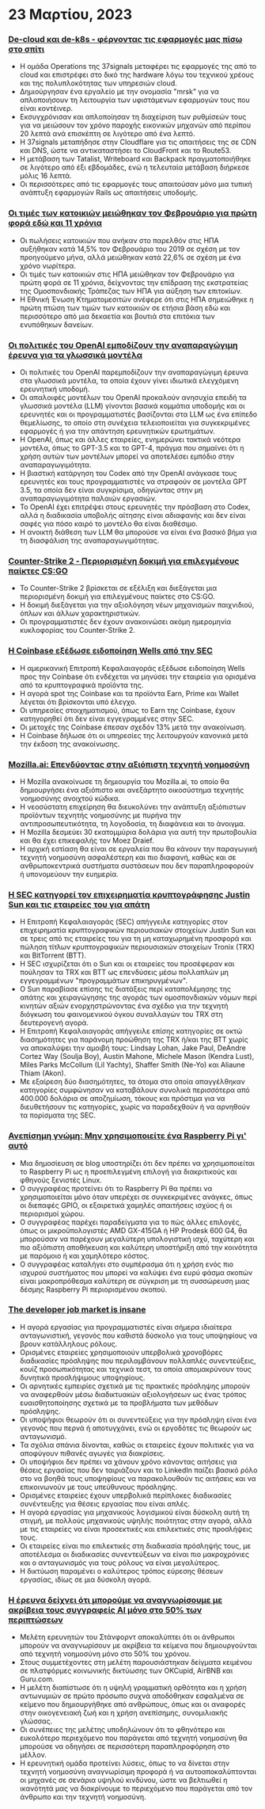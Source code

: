 
<Steps>

# 23 Μαρτίου, 2023

### [De-cloud και de-k8s - φέρνοντας τις εφαρμογές μας πίσω στο σπίτι](https://dev.37signals.com/bringing-our-apps-back-home/?ref=hackernewsgpt.com)

- Η ομάδα Operations της 37signals μεταφέρει τις εφαρμογές της από το cloud και επιστρέφει στο δικό της hardware λόγω του τεχνικού χρέους και της πολυπλοκότητας των υπηρεσιών cloud.
- Δημιούργησαν ένα εργαλείο με την ονομασία "mrsk" για να απλοποιήσουν τη λειτουργία των υφιστάμενων εφαρμογών τους που είναι κοντέινερ.
- Εκσυγχρόνισαν και απλοποίησαν τη διαχείριση των ρυθμίσεών τους για να μειώσουν τον χρόνο παροχής εικονικών μηχανών από περίπου 20 λεπτά ανά επισκέπτη σε λιγότερο από ένα λεπτό.
- Η 37signals μεταπήδησε στην Cloudflare για τις απαιτήσεις της σε CDN και DNS, ώστε να αντικαταστήσει το CloudFront και το Route53.
- Η μετάβαση των Tatalist, Writeboard και Backpack πραγματοποιήθηκε σε λιγότερο από έξι εβδομάδες, ενώ η τελευταία μετάβαση διήρκεσε μόλις 16 λεπτά.
- Οι περισσότερες από τις εφαρμογές τους απαιτούσαν μόνο μια τυπική ανάπτυξη εφαρμογών Rails ως απαιτήσεις υποδομής.

### [Οι τιμές των κατοικιών μειώθηκαν τον Φεβρουάριο για πρώτη φορά εδώ και 11 χρόνια](https://www.wsj.com/articles/home-prices-fell-in-february-for-first-time-in-11-years-73df0107?ref=hackernewsgpt.com)

- Οι πωλήσεις κατοικιών που ανήκαν στο παρελθόν στις ΗΠΑ αυξήθηκαν κατά 14,5% τον Φεβρουάριο του 2019 σε σχέση με τον προηγούμενο μήνα, αλλά μειώθηκαν κατά 22,6% σε σχέση με ένα χρόνο νωρίτερα.
- Οι τιμές των κατοικιών στις ΗΠΑ μειώθηκαν τον Φεβρουάριο για πρώτη φορά σε 11 χρόνια, δείχνοντας την επίδραση της εκστρατείας της Ομοσπονδιακής Τράπεζας των ΗΠΑ για αύξηση των επιτοκίων.
- Η Εθνική Ένωση Κτηματομεσιτών ανέφερε ότι στις ΗΠΑ σημειώθηκε η πρώτη πτώση των τιμών των κατοικιών σε ετήσια βάση εδώ και περισσότερο από μια δεκαετία και βουτιά στα επιτόκια των ενυπόθηκων δανείων.

### [Οι πολιτικές του OpenAI εμποδίζουν την αναπαραγώγιμη έρευνα για τα γλωσσικά μοντέλα](https://aisnakeoil.substack.com/p/openais-policies-hinder-reproducible?ref=hackernewsgpt.com)

- Οι πολιτικές του OpenAI παρεμποδίζουν την αναπαραγώγιμη έρευνα στα γλωσσικά μοντέλα, τα οποία έχουν γίνει ιδιωτικά ελεγχόμενη ερευνητική υποδομή.
- Οι απαλοιφές μοντέλων του OpenAI προκαλούν ανησυχία επειδή τα γλωσσικά μοντέλα (LLM) γίνονται βασικά κομμάτια υποδομής και οι ερευνητές και οι προγραμματιστές βασίζονται στα LLM ως ένα επίπεδο θεμελίωσης, το οποίο στη συνέχεια τελειοποιείται για συγκεκριμένες εφαρμογές ή για την απάντηση ερευνητικών ερωτημάτων.
- Η OpenAI, όπως και άλλες εταιρείες, ενημερώνει τακτικά νεότερα μοντέλα, όπως το GPT-3.5 και το GPT-4, πράγμα που σημαίνει ότι η χρήση αυτών των μοντέλων μπορεί να αποτελέσει εμπόδιο στην αναπαραγωγιμότητα.
- Η βιαστική κατάργηση του Codex από την OpenAI ανάγκασε τους ερευνητές και τους προγραμματιστές να στραφούν σε μοντέλα GPT 3.5, τα οποία δεν είναι συγκρίσιμα, οδηγώντας στην μη αναπαραγωγιμότητα παλαιών εργασιών.
- Το OpenAI έχει επιτρέψει στους ερευνητές την πρόσβαση στο Codex, αλλά η διαδικασία υποβολής αίτησης είναι αδιαφανής και δεν είναι σαφές για πόσο καιρό το μοντέλο θα είναι διαθέσιμο.
- Η ανοικτή διάθεση των LLM θα μπορούσε να είναι ένα βασικό βήμα για τη διασφάλιση της αναπαραγωγιμότητας.

### [Counter-Strike 2 - Περιορισμένη δοκιμή για επιλεγμένους παίκτες CS:GO](https://counter-strike.net/cs2?ref=hackernewsgpt.com)

- Το Counter-Strike 2 βρίσκεται σε εξέλιξη και διεξάγεται μια περιορισμένη δοκιμή για επιλεγμένους παίκτες στο CS:GO.
- Η δοκιμή διεξάγεται για την αξιολόγηση νέων μηχανισμών παιχνιδιού, όπλων και άλλων χαρακτηριστικών.
- Οι προγραμματιστές δεν έχουν ανακοινώσει ακόμη ημερομηνία κυκλοφορίας του Counter-Strike 2.

### [Η Coinbase εξέδωσε ειδοποίηση Wells από την SEC](https://www.reuters.com/legal/coinbase-issued-wells-notice-by-sec-2023-03-22/?ref=hackernewsgpt.com)

- Η αμερικανική Επιτροπή Κεφαλαιαγοράς εξέδωσε ειδοποίηση Wells προς την Coinbase ότι ενδέχεται να μηνύσει την εταιρεία για ορισμένα από τα κρυπτογραφικά προϊόντα της.
- Η αγορά spot της Coinbase και τα προϊόντα Earn, Prime και Wallet λέγεται ότι βρίσκονται υπό έλεγχο.
- Οι υπηρεσίες στοιχηματισμού, όπως το Earn της Coinbase, έχουν κατηγορηθεί ότι δεν είναι εγγεγραμμένες στην SEC.
- Οι μετοχές της Coinbase έπεσαν σχεδόν 13% μετά την ανακοίνωση.
- Η Coinbase δήλωσε ότι οι υπηρεσίες της λειτουργούν κανονικά μετά την έκδοση της ανακοίνωσης.

### [Mozilla.ai: Επενδύοντας στην αξιόπιστη τεχνητή νοημοσύνη](https://blog.mozilla.org/en/mozilla/introducing-mozilla-ai-investing-in-trustworthy-ai/?ref=hackernewsgpt.com)

- Η Mozilla ανακοίνωσε τη δημιουργία του Mozilla.ai, το οποίο θα δημιουργήσει ένα αξιόπιστο και ανεξάρτητο οικοσύστημα τεχνητής νοημοσύνης ανοιχτού κώδικα.
- Η νεοσύστατη επιχείρηση θα διευκολύνει την ανάπτυξη αξιόπιστων προϊόντων τεχνητής νοημοσύνης με πυρήνα την αντιπροσωπευτικότητα, τη λογοδοσία, τη διαφάνεια και το άνοιγμα.
- Η Mozilla δεσμεύει 30 εκατομμύρια δολάρια για αυτή την πρωτοβουλία και θα έχει επικεφαλής τον Moez Draief.
- Η αρχική εστίαση θα είναι σε εργαλεία που θα κάνουν την παραγωγική τεχνητή νοημοσύνη ασφαλέστερη και πιο διαφανή, καθώς και σε ανθρωποκεντρικά συστήματα συστάσεων που δεν παραπληροφορούν ή υπονομεύουν την ευημερία.

### [Η SEC κατηγορεί τον επιχειρηματία κρυπτογράφησης Justin Sun και τις εταιρείες του για απάτη](https://www.sec.gov/news/press-release/2023-59?ref=hackernewsgpt.com)

- Η Επιτροπή Κεφαλαιαγοράς (SEC) απήγγειλε κατηγορίες στον επιχειρηματία κρυπτογραφικών περιουσιακών στοιχείων Justin Sun και σε τρεις από τις εταιρείες του για τη μη καταχωρημένη προσφορά και πώληση τίτλων κρυπτογραφικών περιουσιακών στοιχείων Tronix (TRX) και BitTorrent (BTT).
- Η SEC ισχυρίζεται ότι ο Sun και οι εταιρείες του προσέφεραν και πούλησαν τα TRX και BTT ως επενδύσεις μέσω πολλαπλών μη εγγεγραμμένων "προγραμμάτων επικηρυγμένων".
- Ο Sun παραβίασε επίσης τις διατάξεις περί καταπολέμησης της απάτης και χειραγώγησης της αγοράς των ομοσπονδιακών νόμων περί κινητών αξιών ενορχηστρώνοντας ένα σχέδιο για την τεχνητή διόγκωση του φαινομενικού όγκου συναλλαγών του TRX στη δευτερογενή αγορά.
- Η Επιτροπή Κεφαλαιαγοράς απήγγειλε επίσης κατηγορίες σε οκτώ διασημότητες για παράνομη προώθηση της TRX ή/και της BTT χωρίς να αποκαλύψει την αμοιβή τους: Lindsay Lohan, Jake Paul, DeAndre Cortez Way (Soulja Boy), Austin Mahone, Michele Mason (Kendra Lust), Miles Parks McCollum (Lil Yachty), Shaffer Smith (Ne-Yo) και Aliaune Thiam (Akon).
- Με εξαίρεση δύο διασημότητες, τα άτομα στα οποία απαγγέλθηκαν κατηγορίες συμφώνησαν να καταβάλουν συνολικά περισσότερα από 400.000 δολάρια σε αποζημίωση, τόκους και πρόστιμα για να διευθετήσουν τις κατηγορίες, χωρίς να παραδεχθούν ή να αρνηθούν τα πορίσματα της SEC.

### [Ανεπίσημη γνώμη: Μην χρησιμοποιείτε ένα Raspberry Pi γι' αυτό](https://set-inform.com/2021/08/24/unpopular-opinion-dont-use-a-raspberry-pi-for-that/?ref=hackernewsgpt.com)

- Μια δημοσίευση σε blog υποστηρίζει ότι δεν πρέπει να χρησιμοποιείται το Raspberry Pi ως η προεπιλεγμένη επιλογή για διακριτικούς και φθηνούς ξενιστές Linux.
- Ο συγγραφέας προτείνει ότι το Raspberry Pi θα πρέπει να χρησιμοποιείται μόνο όταν υπερέχει σε συγκεκριμένες ανάγκες, όπως οι διεπαφές GPIO, οι εξαιρετικά χαμηλές απαιτήσεις ισχύος ή οι περιορισμοί χώρου.
- Ο συγγραφέας παρέχει παραδείγματα για το πώς άλλες επιλογές, όπως οι μικροϋπολογιστές AMD GX-415GA ή HP Prodesk 600 G4, θα μπορούσαν να παρέχουν μεγαλύτερη υπολογιστική ισχύ, ταχύτερη και πιο αξιόπιστη αποθήκευση και καλύτερη υποστήριξη από την κοινότητα με παρόμοιο ή και χαμηλότερο κόστος.
- Ο συγγραφέας καταλήγει στο συμπέρασμα ότι η χρήση ενός πιο ισχυρού συστήματος που μπορεί να καλύψει ένα ευρύ φάσμα σκοπών είναι μακροπρόθεσμα καλύτερη σε σύγκριση με τη συσσώρευση μιας δέσμης Raspberry Pi περιορισμένου σκοπού.

### [The developer job market is insane](https://old.reddit.com/r/ExperiencedDevs/comments/11xq5cz/the_developer_job_market_is_insane_right_now/?ref=hackernewsgpt.com)

- Η αγορά εργασίας για προγραμματιστές είναι σήμερα ιδιαίτερα ανταγωνιστική, γεγονός που καθιστά δύσκολο για τους υποψηφίους να βρουν κατάλληλους ρόλους.
- Ορισμένες εταιρείες χρησιμοποιούν υπερβολικά χρονοβόρες διαδικασίες πρόσληψης που περιλαμβάνουν πολλαπλές συνεντεύξεις, κουίζ προσωπικότητας και τεχνικά τεστ, τα οποία απομακρύνουν τους δυνητικά προσλήψιμους υποψηφίους.
- Οι αρνητικές εμπειρίες σχετικά με τις πρακτικές πρόσληψης μπορούν να αναφερθούν μέσω διαδικτυακών αξιολογήσεων ως ένας τρόπος ευαισθητοποίησης σχετικά με τα προβλήματα των μεθόδων πρόσληψης.
- Οι υποψήφιοι θεωρούν ότι οι συνεντεύξεις για την πρόσληψη είναι ένα γεγονός που περνά ή αποτυγχάνει, ενώ οι εργοδότες τις θεωρούν ως ανταγωνισμό.
- Τα σχόλια σπάνια δίνονται, καθώς οι εταιρείες έχουν πολιτικές για να αποφύγουν πιθανές αγωγές για διακρίσεις.
- Οι υποψήφιοι δεν πρέπει να χάνουν χρόνο κάνοντας αιτήσεις για θέσεις εργασίας που δεν ταιριάζουν και το LinkedIn παίζει βασικό ρόλο στο να βοηθά τους υποψηφίους να παρακολουθούν τις αιτήσεις και να επικοινωνούν με τους υπεύθυνους πρόσληψης.
- Ορισμένες εταιρείες έχουν υπερβολικά περίπλοκες διαδικασίες συνέντευξης για θέσεις εργασίας που είναι απλές.
- Η αγορά εργασίας για μηχανικούς λογισμικού είναι δύσκολη αυτή τη στιγμή, με πολλούς μηχανικούς υψηλής ποιότητας στην αγορά, αλλά με τις εταιρείες να είναι προσεκτικές και επιλεκτικές στις προσλήψεις τους.
- Οι εταιρείες είναι πιο επιλεκτικές στη διαδικασία πρόσληψής τους, με αποτέλεσμα οι διαδικασίες συνεντεύξεων να είναι πιο μακροχρόνιες και ο ανταγωνισμός για τους ρόλους να είναι μεγαλύτερος.
- Η δικτύωση παραμένει ο καλύτερος τρόπος εύρεσης θέσεων εργασίας, ιδίως σε μια δύσκολη αγορά.

### [Η έρευνα δείχνει ότι μπορούμε να αναγνωρίσουμε με ακρίβεια τους συγγραφείς AI μόνο στο 50% των περιπτώσεων](https://hai.stanford.edu/news/was-written-human-or-ai-tsu?ref=hackernewsgpt.com)

- Μελέτη ερευνητών του Στάνφορντ αποκαλύπτει ότι οι άνθρωποι μπορούν να αναγνωρίσουν με ακρίβεια τα κείμενα που δημιουργούνται από τεχνητή νοημοσύνη μόνο στο 50% του χρόνου.
- Στους συμμετέχοντες στη μελέτη παρουσιάστηκαν δείγματα κειμένου σε πλατφόρμες κοινωνικής δικτύωσης των OKCupid, AirBNB και Guru.com.
- Η μελέτη διαπίστωσε ότι η υψηλή γραμματική ορθότητα και η χρήση αντωνυμιών σε πρώτο πρόσωπο συχνά αποδόθηκαν εσφαλμένα σε κείμενο που δημιουργήθηκε από ανθρώπους, όπως και οι αναφορές στην οικογενειακή ζωή και η χρήση ανεπίσημης, συνομιλιακής γλώσσας.
- Οι συνέπειες της μελέτης υποδηλώνουν ότι το φθηνότερο και ευκολότερο περιεχόμενο που παράγεται από τεχνητή νοημοσύνη θα μπορούσε να οδηγήσει σε περισσότερη παραπληροφόρηση στο μέλλον.
- Η ερευνητική ομάδα προτείνει λύσεις, όπως το να δίνεται στην τεχνητή νοημοσύνη αναγνωρίσιμη προφορά ή να αυτοαποκαλύπτονται οι μηχανές σε σενάρια υψηλού κινδύνου, ώστε να βελτιωθεί η ικανότητά μας να διακρίνουμε το περιεχόμενο που παράγεται από τον άνθρωπο και την τεχνητή νοημοσύνη.

</Steps>
